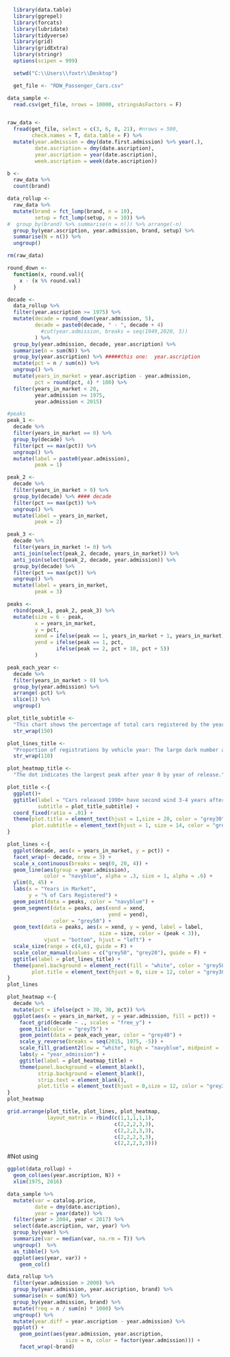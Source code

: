 ```r
  library(data.table)
  library(ggrepel)
  library(forcats)
  library(lubridate)
  library(tidyverse)
  library(grid)
  library(gridExtra)
  library(stringr)
  options(scipen = 999)

  setwd("C:\\Users\\foxtr\\Desktop")

  get_file <- "RDW_Passenger_Cars.csv"
```

```r
data_sample <- 
  read.csv(get_file, nrows = 10000, stringsAsFactors = F)


raw_data <- 
  fread(get_file, select = c(3, 6, 8, 21), #nrows = 500,
        check.names = T, data.table = F) %>% 
  mutate(year.admission = dmy(date.first.admission) %>% year(.),
         date.ascription = dmy(date.ascription),
         year.ascription = year(date.ascription),
         week.ascription = week(date.ascription))

b <- 
  raw_data %>% 
  count(brand)

```

```r
data_rollup <-
  raw_data %>% 
  mutate(brand = fct_lump(brand, n = 10),
         setup = fct_lump(setup, n = 10)) %>% 
#  group_by(brand) %>% summarise(n = n()) %>% arrange(-n)
  group_by(year.ascription, year.admission, brand, setup) %>% 
  summarise(N = n()) %>%
  ungroup() 

rm(raw_data)
```

```r
round_down <-
  function(x, round.val){
    x - (x %% round.val)
  }

decade <- 
  data_rollup %>% 
  filter(year.ascription >= 1975) %>% 
  mutate(decade = round_down(year.admission, 5),
         decade = paste0(decade, " - ", decade + 4)
           #cut(year.admission, breaks = seq(1949,2020, 5))
         ) %>% 
  group_by(year.admission, decade, year.ascription) %>% 
  summarise(n = sum(N)) %>% 
  group_by(year.ascription) %>% #####this one:  year.ascription 
  mutate(pct = n / sum(n)) %>% 
  ungroup() %>% 
  mutate(years_in_market = year.ascription - year.admission,
         pct = round(pct, 4) * 100) %>% 
  filter(years_in_market < 20,
         year.admission >= 1975,
         year.admission < 2015)
```

```r
#peaks
peak_1 <-
  decade %>% 
  filter(years_in_market == 0) %>% 
  group_by(decade) %>%
  filter(pct == max(pct)) %>% 
  ungroup() %>% 
  mutate(label = paste0(year.admission),
         peak = 1)

peak_2 <-
  decade %>% 
  filter(years_in_market > 0) %>% 
  group_by(decade) %>% #### decade
  filter(pct == max(pct)) %>% 
  ungroup() %>% 
  mutate(label = years_in_market, 
         peak = 2)

peak_3 <-
  decade %>%
  filter(years_in_market != 0) %>% 
  anti_join(select(peak_2, decade, years_in_market)) %>%
  anti_join(select(peak_2, decade, year.admission)) %>% 
  group_by(decade) %>%
  filter(pct == max(pct)) %>% 
  ungroup() %>% 
  mutate(label = years_in_market,
         peak = 3)

peaks <-
  rbind(peak_1, peak_2, peak_3) %>% 
  mutate(size = 6 - peak,
         x = years_in_market,
         y = pct,
         xend = ifelse(peak == 1, years_in_market + 1, years_in_market),
         yend = ifelse(peak == 1, pct, 
                ifelse(peak == 2, pct + 10, pct + 5))
         )

peak_each_year <-
  decade %>% 
  filter(years_in_market > 0) %>% 
  group_by(year.admission) %>%
  arrange(-pct) %>% 
  slice(1) %>% 
  ungroup()
```

```r
plot_title_subtitle <-
  "This chart shows the percentage of total cars registered by the year the vehicle was made.The year of the model (each line) are arranged by 5-year intervals and the x-axis is the length of time the vehicles have been on the market. Changes in the 1990s may be attributed to increased leasing rates (more research is needed). In 2000, car registrations took off and cars released in that year made up 40% of the registrations." %>% 
  str_wrap(150)

plot_lines_title <-
  "Proportion of registrations by vehicle year: The large dark number at the beginning of each panel represents the year that made up the largest percentage of cars registered within that period. The second dark number shows the largest peak after year 0, and the smallest number shows the year with the next largest peak." %>% 
  str_wrap(110)

plot_heatmap_title <-
  "The dot indicates the largest peak after year 0 by year of release."

```

```r
plot_title <-{
  ggplot()+
  ggtitle(label = "Cars released 1990+ have second wind 3-4 years after entering the market",
          subtitle = plot_title_subtitle) +
  coord_fixed(ratio = .01) +
  theme(plot.title = element_text(hjust = 1,size = 20, color = "grey30", face = "bold"),
        plot.subtitle = element_text(hjust = 1, size = 14, color = "grey50"))
}

plot_lines <-{
  ggplot(decade, aes(x = years_in_market, y = pct)) +
  facet_wrap(~ decade, nrow = 3) +
  scale_x_continuous(breaks = seq(0, 20, 4)) +
  geom_line(aes(group = year.admission), 
            color = "navyblue", alpha = .3, size = 1, alpha = .6) +
  ylim(0, 45) +
  labs(x = "Years in Market", 
       y = "% of Cars Registered") +
  geom_point(data = peaks, color = "navyblue") +
  geom_segment(data = peaks, aes(xend = xend, 
                                 yend = yend),
               color = "grey50") +
  geom_text(data = peaks, aes(x = xend, y = yend, label = label, 
                              size = size, color = (peak < 3)),
            vjust = "bottom", hjust = "left") +
  scale_size(range = c(4,6), guide = F) +
  scale_color_manual(values = c("grey50", "grey20"), guide = F) +
  ggtitle(label = plot_lines_title) +
  theme(panel.background = element_rect(fill = "white", color = "grey50"),
        plot.title = element_text(hjust = 0, size = 12, color = "grey30"))
}
plot_lines

plot_heatmap <-{
  decade %>% 
  mutate(pct = ifelse(pct > 30, 30, pct)) %>% 
  ggplot(aes(x = years_in_market, y = year.admission, fill = pct)) +
    facet_grid(decade ~ ., scales = "free_y") +
    geom_tile(color = "grey75") +
    geom_point(data = peak_each_year, color = "grey40") +
    scale_y_reverse(breaks = seq(2015, 1975, -5)) +
    scale_fill_gradient2(low = "white", high = "navyblue", midpoint = .01) +
    labs(y = "year_admission") +
    ggtitle(label = plot_heatmap_title) +
    theme(panel.background = element_blank(),
          strip.background = element_blank(),
          strip.text = element_blank(),
          plot.title = element_text(hjust = 0,size = 12, color = "grey30"))
}
plot_heatmap

grid.arrange(plot_title, plot_lines, plot_heatmap,
             layout_matrix = rbind(c(1,1,1,1,1),
                                   c(2,2,2,3,3),
                                   c(2,2,2,3,3),
                                   c(2,2,2,3,3),
                                   c(2,2,2,3,3)))
```

#Not using
```r
ggplot(data_rollup) +
  geom_col(aes(year.ascription, N)) +
  xlim(1975, 2016)

data_sample %>% 
  mutate(var = catalog.price,
         date = dmy(date.ascription),
         year = year(date)) %>%
  filter(year > 2004, year < 2017) %>% 
  select(date.ascription, var, year) %>%
  group_by(year) %>% 
  summarize(var = median(var, na.rm = T)) %>% 
  ungroup()  %>% 
  as_tibble() %>% 
  ggplot(aes(year, var)) +
    geom_col()

data_rollup %>%
  filter(year.admission > 2000) %>% 
  group_by(year.admission, year.ascription, brand) %>% 
  summarise(n = sum(N)) %>% 
  group_by(year.admission, brand) %>% 
  mutate(freq = n / sum(n) * 1000) %>% 
  ungroup() %>% 
  mutate(year.diff = year.ascription - year.admission) %>% 
  ggplot() +
    geom_point(aes(year.admission, year.ascription, 
                   size = n, color = factor(year.admission))) +
    facet_wrap(~brand)
  ```

